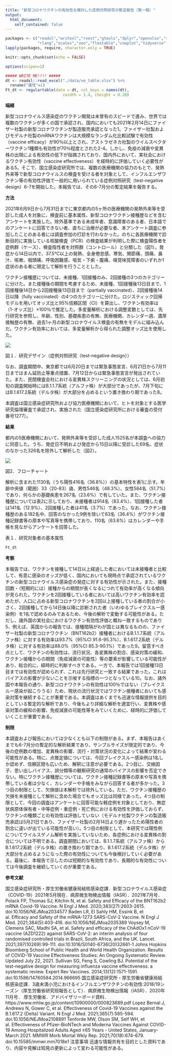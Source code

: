 ```yaml
---
title: "新型コロナワクチンの有効性を検討した症例対照研究の暫定報告（第一報）"
output:
  html_document:
    self_contained: false
---
```


```r
packages <- c("readxl","writexl","rvest","gtools","dplyr","openxlsx","readr","magrittr","purrr","lubridate",
              "rlang","scales","zoo","flextable","cowplot","tidyverse","gridExtra","data.table")
lapply(packages, require, character.only = TRUE) 

knitr::opts_chunk$set(echo = FALSE)

options(scipen=2)

##### WRITE ME!!!! #####
dt <- readxl::read_excel("./data/ve_table.xlsx") %>% 
  rename("属性"=1)
Ft_dt <- regulartable(data = dt, col_keys = names(dt),
                         cwidth = 1.4, cheight = 0.20)
```


**端緒**　　　　　　 

新型コロナウイルス感染症のワクチン開発は未曾有のスピードで進み、世界では複数のワクチンが多くの国で承認され、国内においても2021年2月14日にファイザー社製の新型コロナワクチンが製造販売承認となった1。ファイザー社製およびモデルナ社製のmRNAワクチンは大規模なランダム化比較試験で有効性（vaccine efficacy）が90％以上とされ、アストラゼネカ社製のウイルスベクターワクチン1種類も有効性が70％程度とされた2-4。しかし、免疫の減衰や変異株の出現による有効性の低下が指摘されており、国内外において、実社会におけるワクチン有効性（vaccine effectiveness）を経時的に評価していく必要性がある5。そこで、国立感染症研究所では、複数の医療機関の協力のもとで、発熱外来等で新型コロナウイルスの検査を受ける者を対象として、インフルエンザワクチン等の有効性評価で一般的に用いられている症例対照研究（test-negative design）6-7を開始した。本報告では、その6-7月分の暫定結果を報告する。

**方法**　

2021年6月9日から7月31日までに東京都内の5ヶ所の医療機関の発熱外来等を受診した成人を対象に、検査前に基本属性、新型コロナワクチン接種歴などを含むアンケートを実施した。除外基準である未成年者、意識障害のある者、日本語でのアンケートに回答できない者、直ちに治療が必要な者、本アンケート調査に参加したことのある者には調査参加の打診を行わなかった。のちに各医療機関で診断目的に実施している核酸検査（PCR）の検査結果が判明した際に検査陽性者を症例群（ケース）、検査陰性者を対照群（コントロール）と分類した（図1）。発症から14日以内で、37.5℃以上の発熱、全身倦怠感、寒気、関節痛、頭痛、鼻汁、咳嗽、咽頭痛、呼吸困難感、嘔気・下痢・腹痛、嗅覚味覚障害のいずれか1症状のある者に限定して解析を行うこととした。

ワクチン接種歴については、未接種、1回接種のみ、2回接種の3つのカテゴリーに分けた。また接種後の期間を考慮するため、未接種、1回接種後13日目まで、1回接種後14日から2回接種後13日目まで（partially vaccinated）、2回接種後14日以降（fully vaccinated）の4つのカテゴリーに分けた。ロジスティック回帰モデルを用いてオッズ比と95%信頼区間（CI）を算出し、ワクチン有効率は（1-オッズ比）×100％で推定した。多変量解析における調整変数としては、先行研究を参照し、年齢、性別、基礎疾患の有無、医療機関、カレンダー週、濃厚接触歴の有無、過去1ヶ月の新型コロナウイルス検査の有無をモデルに組み込んだ。ワクチン有効率においては、多変量解析から得られた調整オッズ比を使用した。


![](./data/ve_fig1.png)

図１．研究デザイン（症例対照研究（test-negative design））

なお、調査期間中、東京都では6月20日までは緊急事態宣言、6月21日から7月11日まではまん延防止等重点措置、7月12日からは緊急事態宣言が発出されていた。また、民間検査会社における変異株スクリーニングの状況としては、6月初旬の調査開始時にはB.1.1.7系統（アルファ株）が大部分であったが、7月下旬にはB.1.617.2系統（デルタ株）が大部分を占めるという置き換わり期であった8。

本調査は国立感染症研究所および協力医療機関において、ヒトを対象とする医学研究倫理審査で承認され、実施された（国立感染症研究所における審査の受付番号1277）。

**結果**　

都内の5医療機関において、発熱外来等を受診した成人1525名が本調査への協力に同意した。うち、発症日不明および発症から15日以降に受診した69名、症状のなかった326名を除外して解析した（図2）。

![](./data/ve_fig2.png)

図2．フローチャート

解析に含まれた1130名（うち陽性416名（36.8%））の基本特性を表1に示す。年齢中央値（範囲）33（20-83）歳、男性546名（48.3%）、女性584名（51.7%）であり、何らかの基礎疾患を267名（23.6%）で有していた。また、ワクチン接種歴については表2に示しており、未接種者は914名（83.4%）、1回接種した者は141名（12.9%）、2回接種した者は41名（3.7%）であった。なお、ワクチン接種歴のある182名中、回答のなかった9例を除いて63名（36.4%）がワクチン接種記録書等の原本や写真等を携帯しており、110名（63.6%）はカレンダーや手帳を見ながらアンケートを回答した。

表１．研究対象者の基本属性

```r

Ft_dt

```

**考察**　

本報告では、ワクチンを接種して14日以上経過した者においては未接種者と比較して、有意に感染のオッズが低く、国内においても現時点で承認されているワクチンの新型コロナウイルス感染症の発症に対する有効性が示された。また、接種回数・（短期的には）接種からの期間が長くなるにつれて有効率が高くなる傾向が見られた。ワクチンを2回接種している者においては高いワクチン有効率を認めたが、人口に占める新型コロナワクチンを2回以上接種している者の割合が小さく、2回接種してから14日後以降に診断された者（いわゆるブレイクスルー感染例）を1名で認めるのみであるため、今後の解析で変動する可能性がある。ただし、諸外国の実社会におけるワクチン有効性評価と概ね一致するものであり5、例えば、英国からの報告では、接種間隔がわが国とは異なるものの、ファイザー社製の新型コロナワクチン（BNT162b2）接種者におけるB.1.1.7系統（アルファ株）に対する有効率は93.7%（95%CI 91.6-95.3%）、B.1.617.2系統（デルタ株）に対する有効率は88.0%（95%CI 85.3-90.1%）であった9。留意すべき点として、ワクチンの有効性は、流行状況、各変異株の割合、感染対策の緩和、ワクチン接種からの期間（免疫減衰の可能性）等の要素が影響している可能性があり、総合的に、経時的に判断すべきである。一方で、本報告では1回接種13日目までは有効性が認められず、これは先行研究と一致する結果であった。これはバイアスの影響が少ないことを示唆する指標の一つとなっている10。なお、諸外国や本報告の通り、新型コロナワクチンの有効性は100％ではない（ブレイクスルー感染が起こりうる）ため、現状の流行状況ではワクチン接種者においても感染対策を継続することが重要である。本調査はあくまでも迅速な情報提供を目的としている暫定的な解析であり、今後もより詳細な解析を適宜行い、変異株や感染対策の緩和の影響、免疫減衰の可能性等をみていくために、経時的に評価していくことが重要である。

**制限**

本調査および報告においては少なくとも以下の制限がある。まず、本報告はあくまでも6-7月分の暫定的な解析結果であり、サンプルサイズが限定的であり、今後の症例数の増加、変異株の影響、流行・対策状況の変化によって結果が変わる可能性がある。特に、点推定値については、今回ブレイクスルー感染例は1名しか認めず、信頼区間も広いため、解釈に注意が必要である。2つ目に、交絡因子、思い出しバイアス、誤分類等の観察研究の通常のバイアスの影響を否定できない。特にワクチン接種歴については、ワクチン接種記録書等の原本や写真を携帯している者は少なく、カレンダーや手帳をみながら回答する者が多かった。3つ目の制限として、欠損値は本解析では除外している。ただ、ワクチン接種歴の欠損を未接種として解析に含めた場合でもオッズ比は同様であった。4つ目の制限として、今回の調査はアンケートに回答可能な軽症例を対象としており、無症状病原体保有者・中等症例・重症例・死亡例における有効性を評価しておらず、ワクチンの種類ごとの有効性は評価していない（モデルナ社製ワクチンの製造販売承認は5月21日であり、ファイザー社製の2月14日より遅かったため陽性者の割合に違いが出ている可能性が高い）。5つ目の制限として、本研究では陽性例についてウイルスゲノム解析を実施していないため、各症例における変異株の割合については不明である。調査期間においては、B.1.1.7系統（アルファ株）からB.1.617.2系統（デルタ株）の置き換わり期であり、B.1.617.2系統（デルタ株）が大部分を占めるようになった際の有効性についても今後検討していく必要がある。最後に、本報告で示したのは短期的な有効性であり、長期的な有効性については今後調査を継続していくのが重要である。

**参考文献**

国立感染症研究所・厚生労働省健康局結核感染症課．新型コロナウイルス感染症（COVID-19）2021年5月現在．病原微生物検出情報（IASR）．2021年7月号．
Polack FP, Thomas SJ, Kitchin N, et al. Safety and Efficacy of the BNT162b2 mRNA Covid-19 Vaccine. N Engl J Med. 2020;383(27):2603-2615. doi:10.1056/NEJMoa2034577
Baden LR, El Sahly HM, Essink B, et al. Efficacy and Safety of the mRNA-1273 SARS-CoV-2 Vaccine. N Engl J Med. 2021;384(5):403-416. doi:10.1056/NEJMoa2035389
Voysey M, Clemens SAC, Madhi SA, et al. Safety and efficacy of the ChAdOx1 nCoV-19 vaccine (AZD1222) against SARS-CoV-2: an interim analysis of four randomised controlled trials in Brazil, South Africa, and the UK. Lancet. 2021;397(10269):99-111. doi:10.1016/S0140-6736(20)32661-1
Johns Hopkins Bloomberg School of Public Health and World Health Organization. Results of COVID-19 Vaccine Effectiveness Studies: An Ongoing Systematic Review. Updated July 22, 2021.
Sullivan SG, Feng S, Cowling BJ. Potential of the test-negative design for measuring influenza vaccine effectiveness: a systematic review. Expert Rev Vaccines. 2014;13(12):1571-1591. doi:10.1586/14760584.2014.966695
国立感染症研究所・厚生労働省健康局結核感染症課．3歳未満小児におけるインフルエンザワクチンの有効性:2018/19シーズン（厚生労働省研究班報告として）．病原微生物検出情報（IASR）．2020年11月号．
厚生労働省．アドバイザリーボード資料．https://www.mhlw.go.jp/content/10900000/000823689.pdf
Lopez Bernal J, Andrews N, Gower C, et al. Effectiveness of Covid-19 Vaccines against the B.1.617.2 (Delta) Variant. N Engl J Med. 2021;385(7):585-594. doi:10.1056/NEJMoa2108891
Tenforde MW, Olson SM, Self WH, et al. Effectiveness of Pfizer-BioNTech and Moderna Vaccines Against COVID-19 Among Hospitalized Adults Aged ≥65 Years - United States, January-March 2021. MMWR Morb Mortal Wkly Rep. 2021;70(18):674-679. doi:10.15585/mmwr.mm7018e1
注意事項
迅速な情報共有を⽬的とした資料であり、内容や⾒解は知見の更新によって変わる可能性がある。




